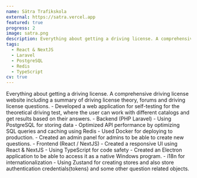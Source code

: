 ```yaml
---
name: Sätra Trafikskola
external: https://satra.vercel.app
featured: true
progress: 2
image: satra.png
description: Everything about getting a driving license. A comprehensive driving license website including a summary of driving license theory, forums and driving license questions.
tags:
  - React & NextJS
  - Laravel
  - PostgreSQL
  - Redis
  - TypeScript
cv: true
---
```




<ProjectDetails>
Everything about getting a driving license. A comprehensive driving license website including a summary of driving license theory, forums and driving license questions.
</ProjectDetails>

<CvOnlyDetails>
  - Developed a web application for self-testing for the theoretical driving test, where the user can work with different catalogs and get results based on their answers.
  - Backend (PHP Laravel)
    - Using PostgreSQL for storing data
    - Optimized API performance by optimizing SQL queries and caching using Redis
    - Used Docker for deploying to production.
    - Created an admin panel for admins to be able to create new questions.
  - Frontend (React / NextJS)
    - Created a responsive UI using React & NextJS
    - Using TypeScript for code safety
    - Created an Electron application to be able to access it as a native Windows program.
    - i18n for internationalization
    - Using Zustand for creating stores and also store authentication credentials(tokens) and some other question related objects.
</CvOnlyDetails>

